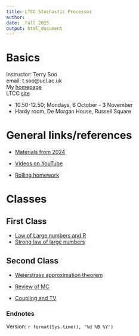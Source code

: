 ```yaml
---
title: LTCC Stochastic Processes 
author: 
date:  Fall 2025
output: html_document
---
```



#  Basics




Instructor:  Terry Soo
<br>
email:  t.soo@ucl.ac.uk
<br>
My [homepage](https://www.terrysoo.com)
<br>
LTCC [site](http://www.ltcc.ac.uk/timetable/)
<br>

* 10.50-12.50; Mondays, 6 October - 3 November   
* Hardy room, De Morgan House, Russell Square






# General links/references 

*  [Materials from 2024](https://tsoo-math.github.io/lttc/skeleton-LTTC-2024.html)

*  [Videos on YouTube](https://tsoo-math.github.io/ucl2/YT.html)


*  [Rolling homework](https://tsoo-math.github.io/lttc/homeworklttc.html)

# Classes

## First Class

* [Law of Large numbers and R](https://tsoo-math.github.io/ucl/prob-viaR.html)
* [Strong law of large numbers](https://tsoo-math.github.io/ucl/borel.html)

## Second Class

* [Weierstrass approximation theorem](https://tsoo-math.github.io/ucl2/bernstein.html)

* [Review of MC](https://tsoo-math.github.io/ucl/reviewMC.html)

* [Coupling and TV](https://tsoo-math.github.io/ucl/TV-lec.html)

### Endnotes

Version: `r format(Sys.time(), '%d %B %Y')`


<br>
<br>
<br>
